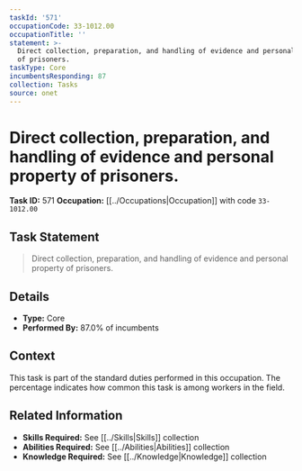 ```yaml
---
taskId: '571'
occupationCode: 33-1012.00
occupationTitle: ''
statement: >-
  Direct collection, preparation, and handling of evidence and personal property
  of prisoners.
taskType: Core
incumbentsResponding: 87
collection: Tasks
source: onet
---
```

# Direct collection, preparation, and handling of evidence and personal property of prisoners.

**Task ID:** 571
**Occupation:** [[../Occupations|Occupation]] with code `33-1012.00`

## Task Statement

> Direct collection, preparation, and handling of evidence and personal property of prisoners.

## Details

- **Type:** Core
- **Performed By:** 87.0% of incumbents

## Context

This task is part of the standard duties performed in this occupation. The percentage indicates how common this task is among workers in the field.

## Related Information

- **Skills Required:** See [[../Skills|Skills]] collection
- **Abilities Required:** See [[../Abilities|Abilities]] collection
- **Knowledge Required:** See [[../Knowledge|Knowledge]] collection
